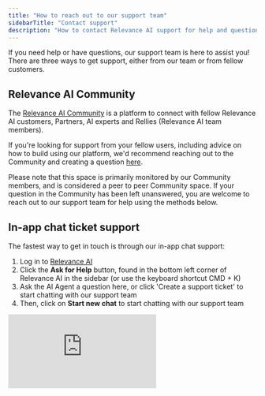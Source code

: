 ```yaml
---
title: "How to reach out to our support team"
sidebarTitle: "Contact support"
description: "How to contact Relevance AI support for help and questions"
---
```


If you need help or have questions, our support team is here to assist you! There are three ways to get support, either from our team or from fellow customers.

## Relevance AI Community

The [Relevance AI Community](https://community.relevanceai.com) is a platform to connect with fellow Relevance AI customers, Partners, AI experts and Rellies (Relevance AI team members).

If you're looking for support from your fellow users, including advice on how to build using our platform, we'd recommend reaching out to the Community and creating a question [here](https://community.relevanceai.com/c/questions/).

<Warning>
  Please note that this space is primarily monitored by our Community members, and is considered a peer to peer Community space. If your question in the Community has been left unanswered, you are welcome to reach out to our support team for help using the methods below.
</Warning>

## In-app chat ticket support

The fastest way to get in touch is through our in-app chat support:

1. Log in to [Relevance AI](https://app.relevanceai.com/)
2. Click the **Ask for Help** button, found in the bottom left corner of Relevance AI in the sidebar (or use the keyboard shortcut CMD + K)
3. Ask the AI Agent a question here, or click 'Create a support ticket' to start chatting with our support team
4. Then, click on **Start new chat** to start chatting with our support team

<div style={{ width:"100%",position:"relative","padding-top":"56.75%" }}>
<iframe src="https://app.supademo.com/embed/cmg68uehkak5n10k85x8lit4k" frameBorder="0" title="Invite a user to a project in Relevance AI" allow="clipboard-write" webkitallowfullscreen="true" mozallowfullscreen="true" allowfullscreen style={{ position:"absolute",top:0,left:0,width:"100%",height:"100%",border:"3px solid #5E43CE",borderRadius:"10px" }} />
</div>

## Email support

If you prefer, you can also email us at [**support@relevanceai.com**](mailto:support@relevanceai.com).

## Phone support

We only offer dedicated staff calls for **Enterprise customers**.

If you're on a **Free to Team plan**, we offer calls with **Harley**, an AI support agent who can walk through your concerns with you.

### How to request a call from Harley:
1. [Raise a support ticket](/get-started/support#in-app-chat-ticket-support) first, including a description of your concern
2. Request a call in your ticket, providing:
   - Your phone number
   - A suitable time within our business hours (9am - 5pm Sydney time (AEST / AEDT) on weekdays)

<Warning>**Beta Service Notice:** Harley is currently in beta and may experience bugs or errors. This is an early-stage service, and we welcome constructive feedback to help us improve the experience.</Warning>

---

## Enterprise support

We offer priority support to Enterprise customers, including a dedicated Slack channel for support. We also offer custom implementation (agent building services and consultation) to our Enterprise customers, as well as a dedicated Account Manager and priority early access to new features.

You can compare our plans, including all the value Enterprise has to offer your organization, on our [pricing page](https://relevanceai.com/pricing).

If you'd like to discuss an upgrade to Enterprise, please [book a demo](https://relevanceai.com/book-a-demo). If you don't hear back from our sales team, please reach out to support via one of the methods above.

---

## Service Level Agreements (SLAs)

We offer the following first response times (FRT) SLAs, based on your subscription:

| Subscription | SLA |
| --- | --- |
| **Enterprise** | 1 business day |
| **Team** | 2 business days |
| **Pro** | 3 business days |

While **Free** customers can raise tickets at this time, we do not offer SLAs for free customers.

<Info>Our team currently only offer support to Free, Pro and Team customers between 9am - 5pm Sydney time (AEST / AEDT) on weekdays at this time. We do not offer weekend support. Our team is actively growing, and we will expand our support team globally in the future.</Info>

---

## Frequently asked questions (FAQs)

<AccordionGroup>
  <Accordion title="I am on the old Business plan, what support and SLAs are available to me?">
    As a Business customer, if you already have a dedicated Slack channel, you can continue to use it to reach out to support. However, if you request to create a channel, we will not be able to create a channel for you, as the Business plan is in the process of being sunset.

    We offer Enterprise SLAs to Business customers, regardless of whether they reach out to us via Slack, email or chat.

    On your first renewal date on or after 1 December 2025, you'll be moved to the Team plan, and you'll have access to Team SLAs. If you have a dedicated Slack channel, this will be archived. If you wish to continue to have priority support, you will need to upgrade to Enterprise. If you'd like to discuss an upgrade to Enterprise, please reach out to support via your Slack channel or one of the methods listed above.

    To learn more about our pricing changes, you can read our FAQs [here](/get-started/subscriptions/new-pricing).
  </Accordion>
  <Accordion title="I emailed a team member / AI Agent at Relevance AI for support and didn't get an answer - how do I get help?">
    Our team members and AI Agents aren't able to help answer questions. Please reach out using one of the methods above and we'll be able to help you with your question or issue!
  </Accordion>
  <Accordion title="What if I experience an outage outside of our supported hours?">
    Our engineering team is on-call 24/7, and we will respond to any outages that occur outside of our supported hours. You may not receive a response outside of our supported hours, but our engineering team will come online to address any alerts / outages and swiftly resolve them.
  </Accordion>
  <Accordion title="I raised a bug report in product -- why haven't I heard back?">
    Bug reports are sent to our engineering team for investigation, however, we don't respond to bug reports. If you need immediate help or want to follow up on a bug report, please reach out to support via one of the methods above.
  </Accordion>
</AccordionGroup>
